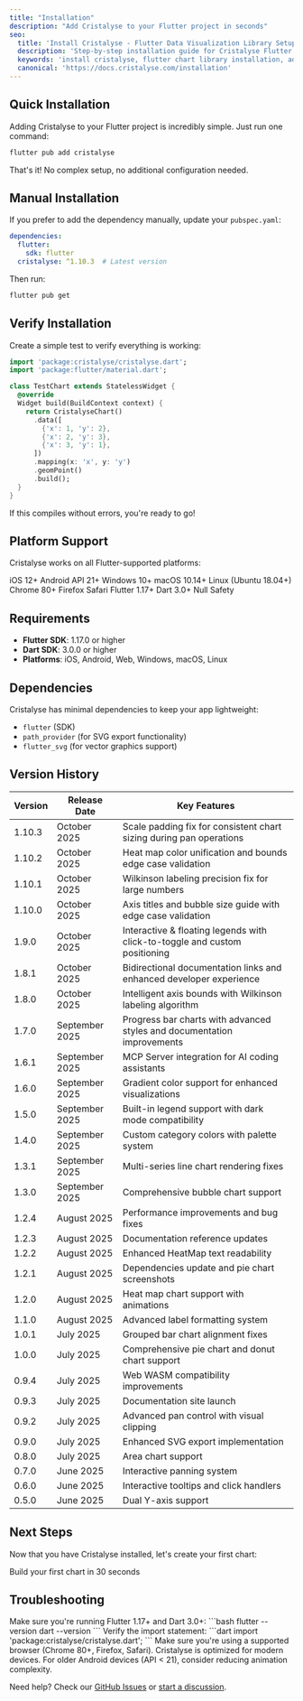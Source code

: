 ```yaml
---
title: "Installation"
description: "Add Cristalyse to your Flutter project in seconds"
seo:
  title: 'Install Cristalyse - Flutter Data Visualization Library Setup Guide'
  description: 'Step-by-step installation guide for Cristalyse Flutter chart library. Add grammar of graphics data visualization to your Flutter project in seconds.'
  keywords: 'install cristalyse, flutter chart library installation, add cristalyse flutter, flutter visualization setup, pub.dev cristalyse'
  canonical: 'https://docs.cristalyse.com/installation'
---
```


## Quick Installation

Adding Cristalyse to your Flutter project is incredibly simple. Just run one command:

```bash
flutter pub add cristalyse
```

That's it! No complex setup, no additional configuration needed.

## Manual Installation

If you prefer to add the dependency manually, update your `pubspec.yaml`:

```yaml pubspec.yaml
dependencies:
  flutter:
    sdk: flutter
  cristalyse: ^1.10.3  # Latest version
```

Then run:

```bash
flutter pub get
```

## Verify Installation

Create a simple test to verify everything is working:

```dart lib/test_chart.dart
import 'package:cristalyse/cristalyse.dart';
import 'package:flutter/material.dart';

class TestChart extends StatelessWidget {
  @override
  Widget build(BuildContext context) {
    return CristalyseChart()
      .data([
        {'x': 1, 'y': 2},
        {'x': 2, 'y': 3},
        {'x': 3, 'y': 1},
      ])
      .mapping(x: 'x', y: 'y')
      .geomPoint()
      .build();
  }
}
```

If this compiles without errors, you're ready to go!

## Platform Support

Cristalyse works on all Flutter-supported platforms:

<CardGroup cols={2}>
  <Card title="Mobile" icon="mobile">
    <Icon icon="check" /> iOS 12+  
    <Icon icon="check" /> Android API 21+
  </Card>
  <Card title="Desktop" icon="desktop">
    <Icon icon="check" /> Windows 10+  
    <Icon icon="check" /> macOS 10.14+  
    <Icon icon="check" /> Linux (Ubuntu 18.04+)
  </Card>
  <Card title="Web" icon="globe">
    <Icon icon="check" /> Chrome 80+  
    <Icon icon="check" /> Firefox  
    <Icon icon="check" /> Safari
  </Card>
  <Card title="Framework" icon="code">
    <Icon icon="check" /> Flutter 1.17+  
    <Icon icon="check" /> Dart 3.0+  
    <Icon icon="check" /> Null Safety
  </Card>
</CardGroup>

## Requirements

- **Flutter SDK**: 1.17.0 or higher
- **Dart SDK**: 3.0.0 or higher
- **Platforms**: iOS, Android, Web, Windows, macOS, Linux

## Dependencies

Cristalyse has minimal dependencies to keep your app lightweight:

- `flutter` (SDK)
- `path_provider` (for SVG export functionality)
- `flutter_svg` (for vector graphics support)

## Version History

| Version | Release Date | Key Features |
|---------|-------------|--------------|
| 1.10.3 | October 2025 | Scale padding fix for consistent chart sizing during pan operations |
| 1.10.2 | October 2025 | Heat map color unification and bounds edge case validation |
| 1.10.1 | October 2025 | Wilkinson labeling precision fix for large numbers |
| 1.10.0 | October 2025 | Axis titles and bubble size guide with edge case validation |
| 1.9.0 | October 2025 | Interactive & floating legends with click-to-toggle and custom positioning |
| 1.8.1 | October 2025 | Bidirectional documentation links and enhanced developer experience |
| 1.8.0 | October 2025 | Intelligent axis bounds with Wilkinson labeling algorithm |
| 1.7.0 | September 2025 | Progress bar charts with advanced styles and documentation improvements |
| 1.6.1 | September 2025 | MCP Server integration for AI coding assistants |
| 1.6.0 | September 2025 | Gradient color support for enhanced visualizations |
| 1.5.0 | September 2025 | Built-in legend support with dark mode compatibility |
| 1.4.0 | September 2025 | Custom category colors with palette system |
| 1.3.1 | September 2025 | Multi-series line chart rendering fixes |
| 1.3.0 | September 2025 | Comprehensive bubble chart support |
| 1.2.4 | August 2025 | Performance improvements and bug fixes |
| 1.2.3 | August 2025 | Documentation reference updates |
| 1.2.2 | August 2025 | Enhanced HeatMap text readability |
| 1.2.1 | August 2025 | Dependencies update and pie chart screenshots |
| 1.2.0 | August 2025 | Heat map chart support with animations |
| 1.1.0 | August 2025 | Advanced label formatting system |
| 1.0.1 | July 2025 | Grouped bar chart alignment fixes |
| 1.0.0 | July 2025 | Comprehensive pie chart and donut chart support |
| 0.9.4 | July 2025 | Web WASM compatibility improvements |
| 0.9.3 | July 2025 | Documentation site launch |
| 0.9.2 | July 2025 | Advanced pan control with visual clipping |
| 0.9.0 | July 2025 | Enhanced SVG export implementation |
| 0.8.0 | July 2025 | Area chart support |
| 0.7.0 | June 2025 | Interactive panning system |
| 0.6.0 | June 2025 | Interactive tooltips and click handlers |
| 0.5.0 | June 2025 | Dual Y-axis support |

## Next Steps

Now that you have Cristalyse installed, let's create your first chart:

<Card title="Quick Start Guide" icon="rocket" href="/quickstart">
  Build your first chart in 30 seconds
</Card>

## Troubleshooting

<AccordionGroup>
  <Accordion title="Pub get fails">
    Make sure you're running Flutter 1.17+ and Dart 3.0+:
    ```bash
    flutter --version
    dart --version
    ```
  </Accordion>
  
  <Accordion title="Import errors">
    Verify the import statement:
    ```dart
    import 'package:cristalyse/cristalyse.dart';
    ```
  </Accordion>
  
  <Accordion title="Build issues on web">
    Make sure you're using a supported browser (Chrome 80+, Firefox, Safari).
  </Accordion>
  
  <Accordion title="Performance on older devices">
    Cristalyse is optimized for modern devices. For older Android devices (API < 21), consider reducing animation complexity.
  </Accordion>
</AccordionGroup>

Need help? Check our [GitHub Issues](https://github.com/rudi-q/cristalyse/issues) or [start a discussion](https://github.com/rudi-q/cristalyse/discussions).

